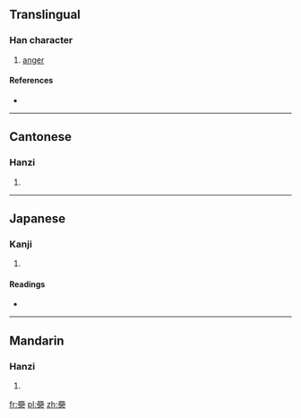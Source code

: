 ==Translingual==

===Han character===
{{Han char|rn=37|rad=大|as=15|sn=18|four=6043<sub>6</sub>|canj=田中田田大 (WLWWK)}}

# [[anger]]

====References====
* {{Han ref|kx=0254.180|dkj=06025|dj=0516.120|hdz=10550.120|uh=5970|ud=22896|bh=EFC0|bd=61376}}

----

==Cantonese==

===Hanzi===
{{yue-hanzi|jyut=|y=bei6}}

# {{defn|Cantonese|sort=大15}}

----

==Japanese==

===Kanji===
{{ja-kanji|grade=|rs=大15}}

# {{defn|Japanese|sort=大15}}

====Readings====
* {{ja-readings|on=[[ひ]] (hi), [[び]] (bi)|kun=[[せまる]] (semaru), [[いかる]] (ikaru)}}

----

==Mandarin==

===Hanzi===
{{cmn-hanzi|pin=[[bì]] ([[bi4]])|wg=pi<sup>4</sup>}}

# {{defn|Mandarin|sort=大15}}

[[fr:奰]]
[[pl:奰]]
[[zh:奰]]
